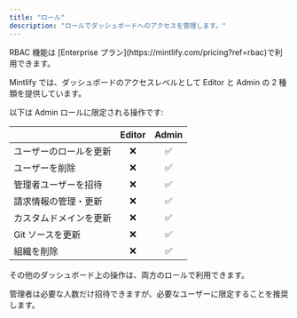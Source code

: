 ```yaml
---
title: "ロール"
description: "ロールでダッシュボードへのアクセスを管理します。"
---
```


<Info>
  RBAC 機能は [Enterprise プラン](https://mintlify.com/pricing?ref=rbac)で利用できます。
</Info>

Mintlify では、ダッシュボードのアクセスレベルとして Editor と Admin の 2 種類を提供しています。

以下は Admin ロールに限定される操作です:

|                         | Editor | Admin |
| ----------------------- | :----: | :---: |
| ユーザーのロールを更新   |   ❌   |  ✅   |
| ユーザーを削除           |   ❌   |  ✅   |
| 管理者ユーザーを招待     |   ❌   |  ✅   |
| 請求情報の管理・更新     |   ❌   |  ✅   |
| カスタムドメインを更新   |   ❌   |  ✅   |
| Git ソースを更新         |   ❌   |  ✅   |
| 組織を削除               |   ❌   |  ✅   |

その他のダッシュボード上の操作は、両方のロールで利用できます。

管理者は必要な人数だけ招待できますが、必要なユーザーに限定することを推奨します。